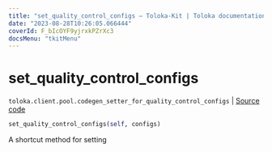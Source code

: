 ```yaml
---
title: "set_quality_control_configs — Toloka-Kit | Toloka documentation"
date: "2023-08-28T10:26:05.066444"
coverId: F_bIcOYF9yjrxkPZrXc3
docsMenu: "tkitMenu"
---
```


# set_quality_control_configs

`toloka.client.pool.codegen_setter_for_quality_control_configs` | [Source code](https://github.com/Toloka/toloka-kit/blob/v1.2.1/src/client/pool/__init__.py#L0)

```python
set_quality_control_configs(self, configs)
```

A shortcut method for setting